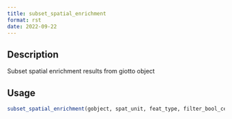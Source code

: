 ```yaml
--- 
title: subset_spatial_enrichment 
format: rst 
date: 2022-09-22 
--- 
```


## Description

Subset spatial enrichment results from giotto object


## Usage

```r
subset_spatial_enrichment(gobject, spat_unit, feat_type, filter_bool_cells)
```


